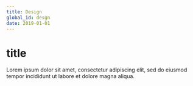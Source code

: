```yaml
---
title: Design
global_id: desgn
date: 2019-01-01
---
```


# title

Lorem ipsum dolor sit amet, consectetur adipiscing elit, sed do eiusmod tempor incididunt ut labore et dolore magna aliqua.
